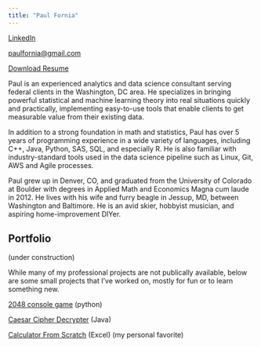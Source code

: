 ```yaml
---
title: "Paul Fornia"
---
```


[LinkedIn](https://www.linkedin.com/in/paulfornia/)

[paulfornia@gmail.com](mailto:paulfornia@gmail.com)

[Download Resume](./Resume_Fornia_2017_08_30.pdf)

Paul is an experienced analytics and data science consultant serving federal clients in the Washington, DC area. He specializes in bringing powerful statistical and machine learning theory into real situations quickly and practically, implementing easy-to-use tools that enable clients to get measurable value from their existing data.

In addition to a strong foundation in math and statistics, Paul has over 5 years of programming experience in a wide variety of languages, including C++, Java, Python, SAS, SQL, and especially R. He is also familiar with industry-standard tools used in the data science pipeline such as Linux, Git, AWS and Agile processes.

Paul grew up in Denver, CO, and graduated from the University of Colorado at Boulder with degrees in Applied Math and Economics Magna cum laude in 2012. He lives with his wife and furry beagle in Jessup, MD, between Washington and Baltimore. He is an avid skier, hobbyist musician, and aspiring home-improvement DIYer.

## Portfolio 
(under construction)

While many of my professional projects are not publically available, below are some small projects that I've worked on, mostly for fun or to learn something new.

[2048 console game](https://github.com/pfornia/Python-Demo-2048)
(python)

[Caesar Cipher Decrypter](https://github.com/pfornia/Java_Demo_Cipher)
(Java)

[Calculator From Scratch](https://github.com/pfornia/Excel_Demo_Transistor_Calculator)
(Excel) (my personal favorite)